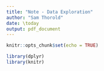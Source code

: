 ```yaml
---
title: "Note - Data Exploration"
author: "Sam Thorold"
date: \today
output: pdf_document
---
```


```r
knitr::opts_chunk$set(echo = TRUE)
```

```r
library(dplyr)
library(knitr)
```

